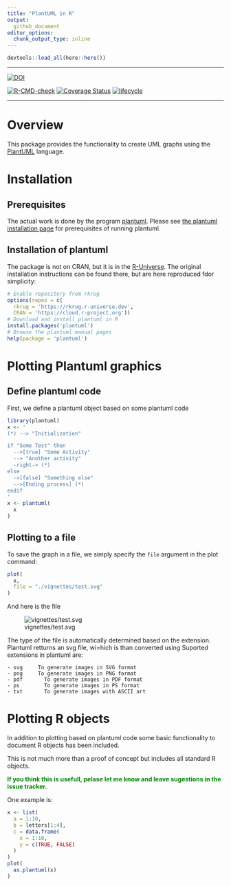 ```yaml
---
title: "PlantUML in R"
output: 
  github_document
editor_options: 
  chunk_output_type: inline
---
```


<!-- README.md is generated from README.Rmd. Please edit that file -->

```r
devtools::load_all(here::here())
```
-----

[![DOI](https://zenodo.org/badge/DOI/10.5281/zenodo.1922215.svg)](https://doi.org/10.5281/zenodo.1922215)

[![R-CMD-check](https://github.com/rkrug/plantuml/workflows/R-CMD-check/badge.svg)](https://github.com/rkrug/plantuml/actions)
[![Coverage Status](https://img.shields.io/codecov/c/github/rkrug/plantuml/master.svg)](https://codecov.io/github/rkrug/plantuml?branch=master)
[![lifecycle](https://img.shields.io/badge/lifecycle-maturing-blue.svg)](https://www.tidyverse.org/lifecycle/#maturing)
 
 -----
 
 
# Overview
This package provides the functionality to create UML graphs using the [PlantUML](https://plantuml.com/) language.

# Installation

## Prerequisites
The actual work is done by the program [plantuml](https://plantuml.com/). Please see [the plantuml installation page](https://plantuml.com/faq-install) for prerequisites of running plantuml. 

## Installation of plantuml
The package is not on CRAN, but it is in the [R-Universe](https://rkrug.r-universe.dev/ui#package:plantuml). The original installation instructions can be found there, but are here reproduced fdor simplicity:

```r
# Enable repository from rkrug
options(repos = c(
  rkrug = 'https://rkrug.r-universe.dev',
  CRAN = 'https://cloud.r-project.org'))
# Download and install plantuml in R
install.packages('plantuml')
# Browse the plantuml manual pages
help(package = 'plantuml')
```

# Plotting Plantuml graphics
## Define plantuml code
First, we define a plantuml object based on some plantuml code 
```r
library(plantuml)
x <- '
(*) --> "Initialization"

if "Some Test" then
  -->[true] "Some Activity"
  --> "Another activity"
  -right-> (*)
else
  ->[false] "Something else"
  -->[Ending process] (*)
endif
'
x <- plantuml( 
  x
)
```

## Plotting to a file
To save the graph in a file, we simply specify the `file` argument in the plot command:
```r
plot( 
  x, 
  file = "./vignettes/test.svg" 
)
```

And here is the file

![vignettes/test.svg](./vignettes/test.svg)

The type of the file is automatically determined based on the extension. Plantuml retturns an svg file, wi=hich is than converted using Suported extensions in plantuml are:

    - svg	  To generate images in SVG format
    - png	  To generate images in PNG format
    - pdf		To generate images in PDF format
    - ps		To generate images in PS format
    - txt		To generate images with ASCII art

# Plotting R objects

In addition to plotting based on plantuml code some basic functionality to document R objects has been included. 

This is not much more than a proof of concept but includes all standard R objects. 

**<span style="color:green">If you think this is usefull, pelase let me know and leave sugestions in the issue tracker.</span>**

One example is:

```r
x <- list(
  a = 1:10,
  b = letters[1:4],
  c = data.frame(
    x = 1:10,
    y = c(TRUE, FALSE)
  )
)
plot(
  as.plantuml(x)
)

```

<!-- # **<span style="color:red">TODO</span>** -->
<!-- - make selection dependant on installed packages, as `vector = TRUE` requires postscript to be installed! -->
<!-- - update documentation and  -->
<!-- - add tests for `plot.plantuml()` -->
 
